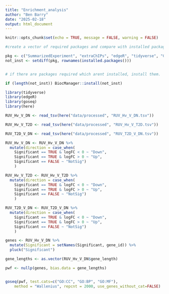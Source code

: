 ```yaml
---
title: "Enrichment_analysis"
author: "Ben Barry"
date: "2025-02-18"
output: html_document
---
```

```r
knitr::opts_chunk$set(echo = TRUE, message = FALSE, warning = FALSE)
```

```r
#create a vector of required packages and compare with installed packages for efficient installation 

pkg <- c("SummarizedExperiment", "extraChIPs", "edgeR", "tidyverse", "GOseq")
not_inst <- setdiff(pkg, rownames(installed.packages()))


# if there are packages required which arent installed, install them. 

if (length(not_inst)) BiocManager::install(not_inst)
```

```r
library(tidyverse)
library(edgeR)
library(goseq)
library(here)
```

```r
RUV_Hv_V_DN <- read_tsv(here("data/processed", "RUV_Hv_V_DN.tsv"))

RUV_Hv_V_T2D <- read_tsv(here("data/processed", "RUV_Hv_V_T2D.tsv"))

RUV_T2D_V_DN <- read_tsv(here("data/processed", "RUV_T2D_V_DN.tsv"))
```



```r
RUV_Hv_V_DN <- RUV_Hv_V_DN %>%
  mutate(direction = case_when(
    Significant == TRUE & logFC < 0 ~ "Down",
    Significant == TRUE & logFC > 0 ~ "Up",
    Significant == FALSE ~ "NotSig")
    )

RUV_Hv_V_T2D <- RUV_Hv_V_T2D %>%
  mutate(direction = case_when(
    Significant == TRUE & logFC < 0 ~ "Down",
    Significant == TRUE & logFC > 0 ~ "Up",
    Significant == FALSE ~ "NotSig")
    )

RUV_T2D_V_DN <- RUV_T2D_V_DN %>%
  mutate(direction = case_when(
    Significant == TRUE & logFC < 0 ~ "Down",
    Significant == TRUE & logFC > 0 ~ "Up",
    Significant == FALSE ~ "NotSig")
    )

```

```r
genes <- RUV_Hv_V_DN %>%
  mutate(Significant = setNames(Significant, gene_id)) %>%
  pluck("Significant")

gene_lengths <- as.vector(RUV_Hv_V_DN$gene_length)

pwf <- nullp(genes, bias.data = gene_lengths)


goseq(pwf, test.cats=c("GO:CC", "GO:BP", "GO:MF"), 
	method = "Wallenius", repcnt = 2000, use_genes_without_cat=FALSE)
```